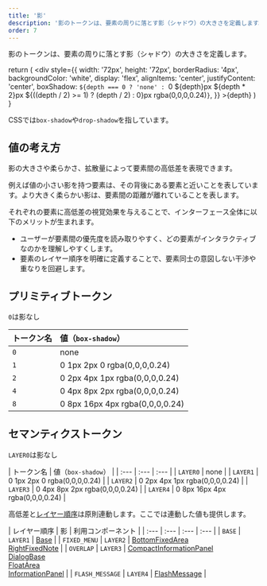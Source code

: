```yaml
---
title: '影'
description: '影のトークンは、要素の周りに落とす影（シャドウ）の大きさを定義します。'
order: 7
---
```



影のトークンは、要素の周りに落とす影（シャドウ）の大きさを定義します。

<!-- textlint-disable -->

  return (
    <div
      style={{
        width: '72px',
        height: '72px',
        borderRadius: '4px',
        backgroundColor: 'white',
        display: 'flex',
        alignItems: 'center',
        justifyContent: 'center',
        boxShadow: `${depth === 0 ? 'none' : `0 ${depth}px ${depth * 2}px ${((depth / 2) >= 1) ? (depth / 2) : 0}px rgba(0,0,0,0.24)`}`,
      }}
    >{depth}</div>
  )
}

<!-- textlint-enable -->

CSSでは`box-shadow`や`drop-shadow`を指しています。

## 値の考え方

影の大きさや柔らかさ、拡散量によって要素間の高低差を表現できます。

例えば値の小さい影を持つ要素は、その背後にある要素と近いことを表しています。より大きく柔らかい影は、要素間の距離が離れていることを表します。

それぞれの要素に高低差の視覚効果を与えることで、インターフェース全体に以下のメリットが生まれます。

* ユーザーが要素間の優先度を読み取りやすく、どの要素がインタラクティブなのかを理解しやすくします。
* 要素のレイヤー順序を明確に定義することで、要素同士の意図しない干渉や重なりを回避します。

<ComponentPreview>
  <ShadowSample depth={0} />
  <ShadowSample depth={1} />
  <ShadowSample depth={2} />
  <ShadowSample depth={4} />
  <ShadowSample depth={8} />
</ComponentPreview>


## プリミティブトークン

`0`は影なし

| トークン名 | 値（`box-shadow`） |
| :--- | :--- |
| `0` | none |
| `1` | 0 1px 2px 0 rgba(0,0,0,0.24) |
| `2` | 0 2px 4px 1px rgba(0,0,0,0.24) |
| `4` | 0 4px 8px 2px rgba(0,0,0,0.24) |
| `8` | 0 8px 16px 4px rgba(0,0,0,0.24) |

## セマンティクストークン

`LAYER0`は影なし

| トークン名 | 値（`box-shadow`） |
| :--- | :--- | :--- |
| `LAYER0` | none |
| `LAYER1` | 0 1px 2px 0 rgba(0,0,0,0.24) |
| `LAYER2` | 0 2px 4px 1px rgba(0,0,0,0.24) |
| `LAYER3` | 0 4px 8px 2px rgba(0,0,0,0.24) |
| `LAYER4` | 0 8px 16px 4px rgba(0,0,0,0.24) |

高低差と[レイヤー順序](/products/design-tokens/z-index/)は原則連動します。ここでは連動した値も提供します。

| レイヤー順序 | 影 | 利用コンポーネント |
| :--- | :--- | :--- | :--- |
| `BASE` | `LAYER1` | [Base](/products/components/base/#h3-0) |
| `FIXED_MENU` | `LAYER2` | [BottomFixedArea](/products/components/bottom-fixed-area/)<br />[RightFixedNote](/products/components/right-fixed-note/) |
| `OVERLAP` | `LAYER3` | [CompactInformationPanel](/products/components/compact-information-panel/)<br />[DialogBase](/products/components/base/#h3-1)<br />[FloatArea](/products/components/float-area/)<br />[InformationPanel](/products/components/information-panel/) |
| `FLASH_MESSAGE` | `LAYER4` | [FlashMessage](/products/components/flash-message/) |
